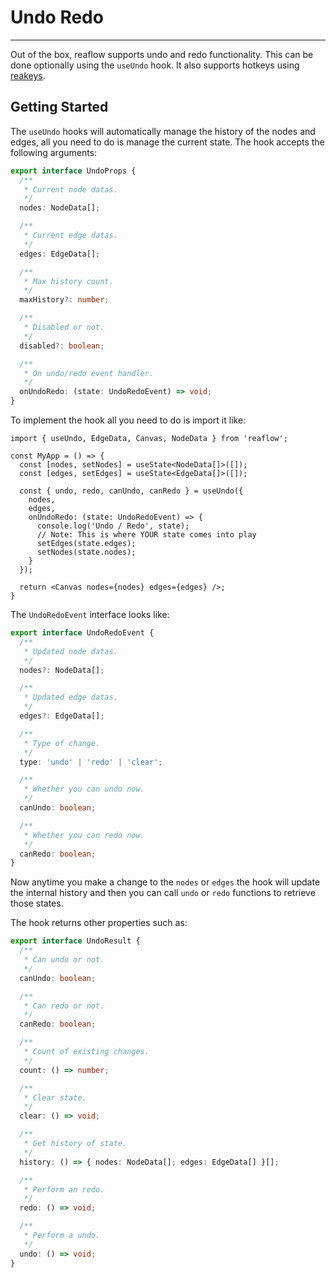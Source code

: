 
<Meta title="Docs/Helpers/Undo Redo" />

# Undo Redo

---

Out of the box, reaflow supports undo and redo functionality. This can be
done optionally using the `useUndo` hook. It also supports hotkeys using
[reakeys](https://github.com/reaviz/reakeys).

## Getting Started
The `useUndo` hooks will automatically manage the history of the
nodes and edges, all you need to do is manage the current state.
The hook accepts the following arguments:

```ts
export interface UndoProps {
  /**
   * Current node datas.
   */
  nodes: NodeData[];

  /**
   * Current edge datas.
   */
  edges: EdgeData[];

  /**
   * Max history count.
   */
  maxHistory?: number;

  /**
   * Disabled or not.
   */
  disabled?: boolean;

  /**
   * On undo/redo event handler.
   */
  onUndoRedo: (state: UndoRedoEvent) => void;
}
```

To implement the hook all you need to do is import it like:

```tsx
import { useUndo, EdgeData, Canvas, NodeData } from 'reaflow';

const MyApp = () => {
  const [nodes, setNodes] = useState<NodeData[]>([]);
  const [edges, setEdges] = useState<EdgeData[]>([]);

  const { undo, redo, canUndo, canRedo } = useUndo({
    nodes,
    edges,
    onUndoRedo: (state: UndoRedoEvent) => {
      console.log('Undo / Redo', state);
      // Note: This is where YOUR state comes into play
      setEdges(state.edges);
      setNodes(state.nodes);
    }
  });

  return <Canvas nodes={nodes} edges={edges} />;
}
```

The `UndoRedoEvent` interface looks like:

```ts
export interface UndoRedoEvent {
  /**
   * Updated node datas.
   */
  nodes?: NodeData[];

  /**
   * Updated edge datas.
   */
  edges?: EdgeData[];

  /**
   * Type of change.
   */
  type: 'undo' | 'redo' | 'clear';

  /**
   * Whether you can undo now.
   */
  canUndo: boolean;

  /**
   * Whether you can redo now.
   */
  canRedo: boolean;
}
```

Now anytime you make a change to the `nodes` or `edges` the
hook will update the internal history and then you can
call `undo` or `redo` functions to retrieve those states.

The hook returns other properties such as:

```ts
export interface UndoResult {
  /**
   * Can undo or not.
   */
  canUndo: boolean;

  /**
   * Can redo or not.
   */
  canRedo: boolean;

  /**
   * Count of existing changes.
   */
  count: () => number;

  /**
   * Clear state.
   */
  clear: () => void;

  /**
   * Get history of state.
   */
  history: () => { nodes: NodeData[]; edges: EdgeData[] }[];

  /**
   * Perform an redo.
   */
  redo: () => void;

  /**
   * Perform a undo.
   */
  undo: () => void;
}
```
